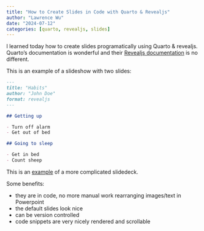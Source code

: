 ```yaml
---
title: "How to Create Slides in Code with Quarto & Revealjs"
author: "Lawrence Wu"
date: "2024-07-12"
categories: [quarto, revealjs, slides]
---
```


I learned today how to create slides programatically using Quarto & revealjs. Quarto's documentation is wonderful and their [Revealjs documentation](https://quarto.org/docs/presentations/revealjs/) is no different.

This is an example of a slideshow with two slides:

```markdown
---
title: "Habits"
author: "John Doe"
format: revealjs
---

## Getting up

- Turn off alarm
- Get out of bed

## Going to sleep

- Get in bed
- Count sheep
```

This is an [example](https://github.com/quarto-dev/quarto-web/blob/main/docs/presentations/revealjs/demo/index.qmd) of a more complicated slidedeck.

Some benefits:

- they are in code, no more manual work rearranging images/text in Powerpoint
- the default slides look nice
- can be version controlled
- code snippets are very nicely rendered and scrollable